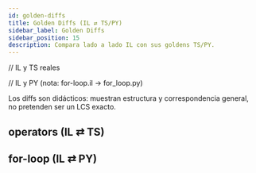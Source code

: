 ```yaml
---
id: golden-diffs
title: Golden Diffs (IL ⇄ TS/PY)
sidebar_label: Golden Diffs
sidebar_position: 15
description: Compara lado a lado IL con sus goldens TS/PY.
---
```



// IL y TS reales

// IL y PY (nota: for-loop.il → for_loop.py)

<Admonition type="info" title="Objetivo">
  Los diffs son didácticos: muestran estructura y correspondencia general, no pretenden ser un LCS exacto.
</Admonition>

## operators (IL ⇄ TS)

<GoldenDiff
  leftLabel="IL"
  left={operatorsIl}
  rightLabel="TS (emit)"
  right={operatorsTs}
  languageLeft="intentlang"
  languageRight="ts"
/>

## for-loop (IL ⇄ PY)

<GoldenDiff
  leftLabel="IL"
  left={forLoopIl}
  rightLabel="PY (emit)"
  right={forLoopPy}
  languageLeft="intentlang"
  languageRight="python"
/>
